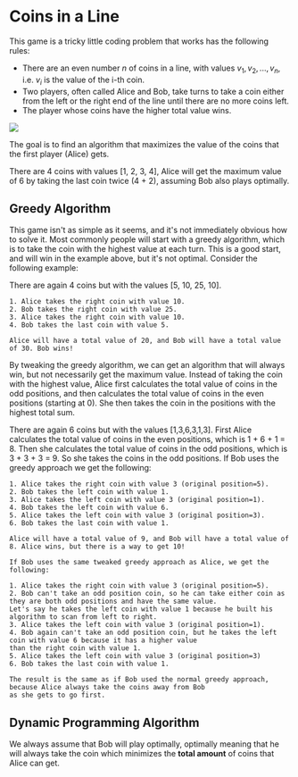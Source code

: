 
# Coins in a Line

This game is a tricky little coding problem that works has the following rules:

- There are an even number $n$ of coins in a line, with values $v_1, v_2, ..., v_n$, i.e. $v_i$ is the value of the i-th coin.
- Two players, often called Alice and Bob, take turns to take a coin either from the left or the right end of the line
until there are no more coins left.
- The player whose coins have the higher total value wins.

<Image
    src="/compSci/coinLine.png"
    caption="Coins in a Line Game."
/>

The goal is to find an algorithm that maximizes the value of the coins that the first player (Alice) gets.

<Callout type="example">
    There are 4 coins with values [1, 2, 3, 4], Alice will get the maximum value of 6 by taking the
    last coin twice (4 + 2), assuming Bob also plays optimally.
</Callout>

## Greedy Algorithm

This game isn't as simple as it seems, and it's not immediately obvious how to solve it. Most commonly people will
start with a greedy algorithm, which is to take the coin with the highest value at each turn. This is a good start,
and will win in the example above, but it's not optimal. Consider the following example:

<Callout type="example">
    There are again 4 coins but with the values [5, 10, 25, 10].

    1. Alice takes the right coin with value 10.
    2. Bob takes the right coin with value 25.
    3. Alice takes the right coin with value 10.
    4. Bob takes the last coin with value 5.

    Alice will have a total value of 20, and Bob will have a total value of 30. Bob wins!
</Callout>

By tweaking the greedy algorithm, we can get an algorithm that will always win, but not necessarily get the maximum
value. Instead of taking the coin with the highest value, Alice first calculates the total value of coins in the odd
positions, and then calculates the total value of coins in the even positions (starting at 0). She then takes the coin
in the positions with the highest total sum.

<Callout type="example">
    There are again 6 coins but with the values [1,3,6,3,1,3]. First Alice calculates the total value of coins in the
    even positions, which is 1 + 6 + 1 = 8. Then she calculates the total value of coins in the odd positions, which
    is 3 + 3 + 3 = 9. So she takes the coins in the odd positions. If Bob uses the greedy approach we get the following:

    1. Alice takes the right coin with value 3 (original position=5).
    2. Bob takes the left coin with value 1.
    3. Alice takes the left coin with value 3 (original position=1).
    4. Bob takes the left coin with value 6.
    5. Alice takes the left coin with value 3 (original position=3).
    6. Bob takes the last coin with value 1.

    Alice will have a total value of 9, and Bob will have a total value of 8. Alice wins, but there is a way to get 10!

    If Bob uses the same tweaked greedy approach as Alice, we get the following:

    1. Alice takes the right coin with value 3 (original position=5).
    2. Bob can't take an odd position coin, so he can take either coin as they are both odd positions and have the same value.
    Let's say he takes the left coin with value 1 because he built his algorithm to scan from left to right.
    3. Alice takes the left coin with value 3 (original position=1).
    4. Bob again can't take an odd position coin, but he takes the left coin with value 6 because it has a higher value
    than the right coin with value 1.
    5. Alice takes the left coin with value 3 (original position=3)
    6. Bob takes the last coin with value 1.

    The result is the same as if Bob used the normal greedy approach, because Alice always take the coins away from Bob
    as she gets to go first.
</Callout>

## Dynamic Programming Algorithm

We always assume that Bob will play optimally, optimally meaning that he will always take the coin which minimizes the
**total amount** of coins that Alice can get.

